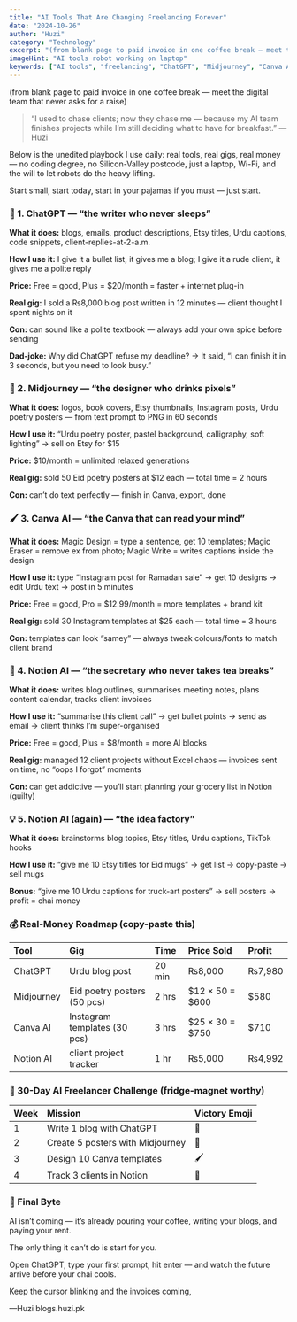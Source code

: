 ```yaml
---
title: "AI Tools That Are Changing Freelancing Forever"
date: "2024-10-26"
author: "Huzi"
category: "Technology"
excerpt: "(from blank page to paid invoice in one coffee break — meet the digital team that never asks for a raise)"
imageHint: "AI tools robot working on laptop"
keywords: ["AI tools", "freelancing", "ChatGPT", "Midjourney", "Canva AI", "Notion AI", "Pakistan freelancers"]
---
```


(from blank page to paid invoice in one coffee break — meet the digital team that never asks for a raise)

> “I used to chase clients; now they chase me — because my AI team finishes projects while I’m still deciding what to have for breakfast.”
> —Huzi

Below is the unedited playbook I use daily: real tools, real gigs, real money — no coding degree, no Silicon-Valley postcode, just a laptop, Wi-Fi, and the will to let robots do the heavy lifting.

Start small, start today, start in your pajamas if you must — just start.

### 🧠 1. ChatGPT — “the writer who never sleeps”

**What it does:** blogs, emails, product descriptions, Etsy titles, Urdu captions, code snippets, client-replies-at-2-a.m.

**How I use it:** I give it a bullet list, it gives me a blog; I give it a rude client, it gives me a polite reply

**Price:** Free = good, Plus = $20/month = faster + internet plug-in

**Real gig:** I sold a ₨8,000 blog post written in 12 minutes — client thought I spent nights on it

**Con:** can sound like a polite textbook — always add your own spice before sending

**Dad-joke:** Why did ChatGPT refuse my deadline?
→ It said, “I can finish it in 3 seconds, but you need to look busy.”

### 🎨 2. Midjourney — “the designer who drinks pixels”

**What it does:** logos, book covers, Etsy thumbnails, Instagram posts, Urdu poetry posters — from text prompt to PNG in 60 seconds

**How I use it:** “Urdu poetry poster, pastel background, calligraphy, soft lighting” → sell on Etsy for $15

**Price:** $10/month = unlimited relaxed generations

**Real gig:** sold 50 Eid poetry posters at $12 each — total time = 2 hours

**Con:** can’t do text perfectly — finish in Canva, export, done

### 🖌️ 3. Canva AI — “the Canva that can read your mind”

**What it does:** Magic Design = type a sentence, get 10 templates; Magic Eraser = remove ex from photo; Magic Write = writes captions inside the design

**How I use it:** type “Instagram post for Ramadan sale” → get 10 designs → edit Urdu text → post in 5 minutes

**Price:** Free = good, Pro = $12.99/month = more templates + brand kit

**Real gig:** sold 30 Instagram templates at $25 each — total time = 3 hours

**Con:** templates can look “samey” — always tweak colours/fonts to match client brand

### 📝 4. Notion AI — “the secretary who never takes tea breaks”

**What it does:** writes blog outlines, summarises meeting notes, plans content calendar, tracks client invoices

**How I use it:** “summarise this client call” → get bullet points → send as email → client thinks I’m super-organised

**Price:** Free = good, Plus = $8/month = more AI blocks

**Real gig:** managed 12 client projects without Excel chaos — invoices sent on time, no “oops I forgot” moments

**Con:** can get addictive — you’ll start planning your grocery list in Notion (guilty)

### 💡 5. Notion AI (again) — “the idea factory”

**What it does:** brainstorms blog topics, Etsy titles, Urdu captions, TikTok hooks

**How I use it:** “give me 10 Etsy titles for Eid mugs” → get list → copy-paste → sell mugs

**Bonus:** “give me 10 Urdu captions for truck-art posters” → sell posters → profit = chai money

### 💰 Real-Money Roadmap (copy-paste this)

| Tool       | Gig                           | Time   | Price Sold          | Profit  |
| :--------- | :---------------------------- | :----- | :------------------ | :------ |
| ChatGPT    | Urdu blog post                | 20 min | ₨8,000              | ₨7,980  |
| Midjourney | Eid poetry posters (50 pcs)   | 2 hrs  | $12 × 50 = $600     | $580    |
| Canva AI   | Instagram templates (30 pcs)  | 3 hrs  | $25 × 30 = $750     | $710    |
| Notion AI  | client project tracker        | 1 hr   | ₨5,000              | ₨4,992  |

### 🎯 30-Day AI Freelancer Challenge (fridge-magnet worthy)

| Week | Mission                       | Victory Emoji |
| :--- | :---------------------------- | :------------ |
| 1    | Write 1 blog with ChatGPT     | 🧠            |
| 2    | Create 5 posters with Midjourney | 🎨            |
| 3    | Design 10 Canva templates     | 🖌️            |
| 4    | Track 3 clients in Notion     | 📝            |


### 🌱 Final Byte

AI isn’t coming — it’s already pouring your coffee, writing your blogs, and paying your rent.

The only thing it can’t do is start for you.

Open ChatGPT, type your first prompt, hit enter — and watch the future arrive before your chai cools.

Keep the cursor blinking and the invoices coming,

—Huzi
blogs.huzi.pk
